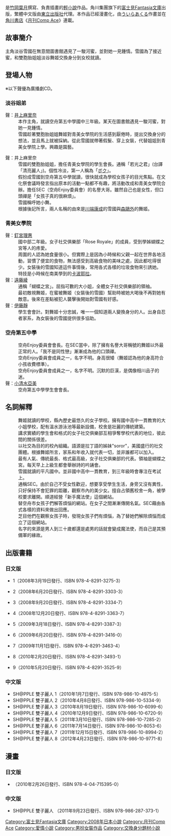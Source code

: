 {{Infobox animanga/Headerofja
|標題= SH@PPLE
|圖像= 
|尺寸= 
|說明= 
|日文名稱= SH@PPLE -しゃっぷる-
|英文名稱= 
|類型= 戀愛喜劇
}}
{{Infobox animanga/name
|original= 
|official= 
|formal= {{flagicon|Taiwan}} SH@PPLE 雙子麗人
|common= 
}}
{{Infobox animanga/Novel
|輕小說=  是
|著者=[[竹岡葉月|竹岡葉月]]
|插圖={{lang|ja|[[よう太|よう太]]}}
|出版社={{flagicon|Japan}} [[富士見書房|富士見書房]]<br />{{flagicon|Taiwan}} [[東立出版社|東立出版社]]
|其他出版社={{flagicon|KOR}} [[首爾文化社|首爾文化社]]
|label={{flagicon|Japan}} [[富士見Fantasia文庫|富士見Fantasia文庫]]<br />{{flagicon|Taiwan}} 輕小說<br>{{flagicon|KOR}} J-Novel
|連載雜誌= 
|開始= 2008年3月
|結束= 2010年5月
|冊數= 全9卷
}}
{{Infobox animanga/Manga
|標題= 
|作者= 竹岡葉月
|作畫= [[ういらあくる|ういらあくる]]
|出版社={{flagicon|Japan}} [[角川書店|角川書店]]
|label={{flagicon|Japan}} Kadokawa Comics A
|連載雜誌= {{flagicon|Japan}} [[月刊Comp_Ace|月刊Comp Ace]]
|開始= 2009年5月号 
|結束= 
|冊數= 1卷（2010年2月）
|話數= 
|其他= 
}}

{{Infobox animanga/Footerofja}}

{{日本作品|'''SH@PPLE'''|SH@PPLE -しゃっぷる-}}是[[竹岡葉月|竹岡葉月]]撰寫、{{lang|ja|[[よう太|よう太]]}}負責插畫的[[輕小說|輕小說]]作品。角川集團旗下的[[富士見Fantasia文庫|富士見Fantasia文庫]]出版，繁體中文版由[[東立出版社|東立出版社]]代理。本作品已經漫畫化，由[[ういらあくる|ういらあくる]]作畫並在[[角川書店|角川書店]]《[[月刊Comp_Ace|月刊Comp Ace]]》連載。

== 故事簡介 ==
主角淡谷雪國在無意間圖書館遇見了一駿河蜜，並對她一見鍾情。雪國為了接近蜜，和雙胞胎姐姐淡谷舞姬交換身分到女校就讀。

== 登場人物 ==
※以下聲優為廣播劇CD。
=== 淡谷姐弟 ===
;{{nihongo|淡谷 雪國|淡谷 雪国（あわや ゆきぐに）}}聲：[[井上麻里奈|井上麻里奈]]
:本作主角，就讀空舟第五中學國中三年級。某天在圖書館遇見一駿河蜜，對她一見鍾情。
:雪國趁著雙胞胎姐姐舞姬對青美女學院的生活感到厭倦時，提出交換身分的想法，並且馬上就被採納。從此雪國就帶著假髮、穿上女裝，代替姐姐到青美女學院上學。興趣是園藝。

;{{nihongo|淡谷 舞姬|淡谷 舞姫（あわや まいひめ）}}聲：井上麻里奈
:雪國的雙胞胎姐姐，擔任青美女學院的學生會長。通稱「若光之君」(台譯「清亮麗人」)。個性冷淡，第一人稱為「[[僕娘|ボク]]」。
:假扮成雪國到空舟第五中學就讀，很快就成為學校女孩子的目光焦點。在文化祭會議時發言指出原本的活動一點都不有趣，將活動改成和青美女學院合辦。擔任SEC（空舟Enjoy委員會）的名譽大哥。雖然自己也是女性，但口頭禪是「女孩子真的很麻煩」。
:雪國稱呼她小舞。
:根據後記所言，兩人名稱的由來是[[川端康成|川端康成]]的雪國與[[森鷗外|森鷗外]]的舞姬。

=== 青美女學院 ===
;{{nihongo|一駿河 蜜|一駿河 蜜（いするが みつ）}}聲：[[釘宮理惠|釘宮理惠]]
:國中部二年級。女子社交俱樂部「Rose Royale」的成員，受到學姊蝴蝶之宮等人的疼愛。
:周圍的人認為她食量很小。但實際上是因為小時候和父親一起在世界各地活動，習慣了便宜的食物，無法感受到高級食物的美味之處，因此都吃得很少。女裝後的雪國知道這件事情後，常用各式各樣的垃圾食物來引誘她。
:特技是小時候在南美學到的[[卡波耶拉|卡波耶拉]]。
;{{nihongo|蝶間林 典子|蝶間林 典子（ちょうまばやし のりこ）}}聲：[[遠藤綾|遠藤綾]]
:通稱「蝴蝶之宮」。屈指可數的大小姐，全體女子社交俱樂部的領袖。
:最初敵視舞姬，在蜜被舞姬（女裝後的雪國）幫助時被她大喝後不再對她有敵意。後來在差點被犯人襲擊後開始對雪國有好感。
;{{lang|ja|久我原 紗由奈（くがはら さゆね）}}聲：[[伊藤靜|伊藤靜]]
:學生會會計。對舞姬十分忠誠，唯一一個知道兩人變換身分的人。出身自忍者家系，為女裝後的雪國提供很多協助。

=== 空舟第五中學 ===
;{{nihongo|芝目 夏彥|芝目 夏彦（しばめ なつひこ）}}
:空舟Enjoy委員會會長。在SEC當中，除了擁有名譽大哥稱號的舞姬以外最正常的人。「我不是同性戀」漸漸成為他的口頭禪。
;{{nihongo|大道寺|大道寺（だいどうじ）}}
:空舟Enjoy委員會成員之一，名字不明。身高很矮（舞姬認為他的身高符合小孩收費標準）。
;{{nihongo|豆坂|豆坂（まめさか）}}
:空舟Enjoy委員會成員之一，名字不明。沉默的巨漢，是偶像相川品子的迷。
;{{nihongo|古葉 鳥子|古葉 鳥子（こば とりこ）}}聲：[[小清水亞美|小清水亞美]]
:空舟第五中學學生會會長。

== 名詞解釋 ==

;{{nihongo|私立青美女學院|私立青美女学院（しりつせいびじょがくいん）}}
:舞姬就讀的學校，縣內歷史最悠久的女子學校。擁有國中高中一貫教育的大小姐學校，配有溫水游泳池等最新設備，校舍是壯麗的傳統建築。
:講求實績的學生會和格式的女子社交俱樂部互相爭奪學校代表的地位，彼此間的關係很差。
;{{nihongo|女子社交俱樂部|ソロリティ}}
:以社交為目的的校內組織。語源是拉丁語的姊妹"soror"，美國盛行的社交團體。根據舞姬所言，家系和年收入就代表一切，並非誰都可以加入。
;{{nihongo|Rose Royale|ローズロワイヤル}}
:最有人氣、傳統最長、格式最高級，女子社交俱樂部的代表。領袖是蝴蝶之宮。每天早上上級生都會舉辦詩的吟誦會。
;{{nihongo|空舟市立空舟第五中學|空舟市立空舟第五中学校（そらふねしりつそらふねだいごちゅうがっこう）}}
:雪國就讀的平凡國中。並非國中高中一貫教育，到三年級時會專注在考試上。
;{{nihongo|空舟Enjoy委員會|空舟エンジョイ委員会}}
:通稱SEC。由於自己不受女性歡迎，想要享受學生生活，身旁又沒有異性，只好保持不會犯罪的距離，觀察市內的美少女。擅自占領舊校舍一角，被學校要求離開。順道經營「新手魔法使」這個網站。
;{{nihongo|新手魔法使|魔法使いの卵}}
:替空舟市女孩子們解答煩惱的網站。在女子之間漸漸傳開名氣。SEC藉由各式各樣的資料來做出回應。
:芝目他們在觀察女孩子時，發現女孩子們有煩惱，為了替她們解除煩惱而成立了這個網站。
:名字的來源是男人到三十歲都還是處男的話就會變成魔法使，而自己是其預備軍的緣故。
== 出版書籍 ==
=== 日文版 ===
*{{lang|ja|SH@PPLE ―しゃっぷる―}} 1（2008年3月19日發行、ISBN 978-4-8291-3275-3）
*{{lang|ja|SH@PPLE ―しゃっぷる―}} 2（2008年6月20日發行、ISBN 978-4-8291-3303-3）
*{{lang|ja|SH@PPLE ―しゃっぷる―}} 3（2008年9月20日發行、ISBN 978-4-8291-3334-7）
*{{lang|ja|SH@PPLE ―しゃっぷる―}} 4（2008年12月20日發行、ISBN 978-4-8291-3363-7）
*{{lang|ja|SH@PPLE ―しゃっぷる―}} 5（2009年3月18日發行、ISBN 978-4-8291-3387-3）
*{{lang|ja|SH@PPLE ―しゃっぷる―}} 6（2009年6月20日發行、ISBN 978-4-8291-3416-0）
*{{lang|ja|SH@PPLE ―しゃっぷる―}} 7（2009年11月1日發行、ISBN 978-4-8291-3463-4）
*{{lang|ja|SH@PPLE ―しゃっぷる―}} 8（2010年2月20日發行、ISBN 978-4-8291-3493-1）
*{{lang|ja|SH@PPLE ―しゃっぷる―}} 9（2010年5月20日發行、ISBN 978-4-8291-3525-9）
=== 中文版 ===
*SH@PPLE 雙子麗人 1（2010年1月7日發行、ISBN 978-986-10-4975-5）
*SH@PPLE 雙子麗人 2（2010年4月8日發行、ISBN 978-986-10-5334-9）
*SH@PPLE 雙子麗人 3（2010年8月19日發行、ISBN 978-986-10-6099-6）
*SH@PPLE 雙子麗人 4（2010年12月9日發行、ISBN 978-986-10-6720-9）
*SH@PPLE 雙子麗人 5（2011年3月10日發行、ISBN 978-986-10-7285-2）
*SH@PPLE 雙子麗人 6（2011年7月14日發行、ISBN 978-986-10-8053-6）
*SH@PPLE 雙子麗人 7（2011年12月15日發行、ISBN 978-986-10-8994-2）
*SH@PPLE 雙子麗人 8（2012年4月23日發行、ISBN 978-986-10-9771-8）

==漫畫==
=== 日文版 ===
*{{lang|ja|SH@PPLE ―しゃっぷる―}} （2010年2月26日發行、ISBN 978-4-04-715395-0）

=== 中文版 ===
*SH@PPLE 雙子麗人 （2011年9月23日發行、ISBN 978-986-287-373-1）

{{DEFAULTSORT:Shappuru}}
[[Category:富士見Fantasia文庫|Category:富士見Fantasia文庫]]
[[Category:2008年日本小說|Category:2008年日本小說]]
[[Category:月刊Comp_Ace|Category:月刊Comp Ace]]
[[Category:愛情小說|Category:愛情小說]]
[[Category:男扮女裝作品|Category:男扮女裝作品]]
[[Category:交換身分題材小說|Category:交換身分題材小說]]